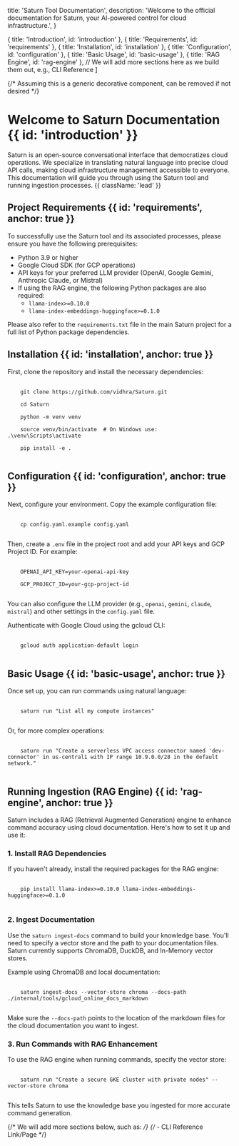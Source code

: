 
  title: 'Saturn Tool Documentation',
  description:
    'Welcome to the official documentation for Saturn, your AI-powered control for cloud infrastructure.',
}

  { title: 'Introduction', id: 'introduction' },
  { title: 'Requirements', id: 'requirements' },
  { title: 'Installation', id: 'installation' },
  { title: 'Configuration', id: 'configuration' },
  { title: 'Basic Usage', id: 'basic-usage' },
  { title: 'RAG Engine', id: 'rag-engine' },
  // We will add more sections here as we build them out, e.g., CLI Reference
]

<HeroPattern /> {/* Assuming this is a generic decorative component, can be removed if not desired */}

# Welcome to Saturn Documentation {{ id: 'introduction' }}

Saturn is an open-source conversational interface that democratizes cloud operations. We specialize in translating natural language into precise cloud API calls, making cloud infrastructure management accessible to everyone. This documentation will guide you through using the Saturn tool and running ingestion processes. {{ className: 'lead' }}

## Project Requirements {{ id: 'requirements', anchor: true }}

To successfully use the Saturn tool and its associated processes, please ensure you have the following prerequisites:

- Python 3.9 or higher
- Google Cloud SDK (for GCP operations)
- API keys for your preferred LLM provider (OpenAI, Google Gemini, Anthropic Claude, or Mistral)
- If using the RAG engine, the following Python packages are also required:
  - `llama-index>=0.10.0`
  - `llama-index-embeddings-huggingface>=0.1.0`

<p className="mb-6">
Please also refer to the <code>requirements.txt</code> file in the main Saturn project for a full list of Python package dependencies.
</p>

## Installation {{ id: 'installation', anchor: true }}

<p className="mb-2">First, clone the repository and install the necessary dependencies:</p>
<pre className="bg-gray-900 text-white p-3 rounded-md text-sm overflow-x-auto mb-4">
  <code>
    git clone https://github.com/vidhra/Saturn.git<br />
    cd Saturn<br />
    python -m venv venv<br />
    source venv/bin/activate  # On Windows use: .\venv\Scripts\activate<br />
    pip install -e .
  </code>
</pre>

## Configuration {{ id: 'configuration', anchor: true }}

<p className="mb-2">Next, configure your environment. Copy the example configuration file:</p>
<pre className="bg-gray-900 text-white p-3 rounded-md text-sm overflow-x-auto mb-4">
  <code>
    cp config.yaml.example config.yaml
  </code>
</pre>
<p className="mb-2">Then, create a <code>.env</code> file in the project root and add your API keys and GCP Project ID. For example:</p>
<pre className="bg-gray-900 text-white p-3 rounded-md text-sm overflow-x-auto mb-4">
  <code>
    OPENAI_API_KEY=your-openai-api-key<br />
    GCP_PROJECT_ID=your-gcp-project-id
  </code>
</pre>
<p className="mb-2">You can also configure the LLM provider (e.g., <code>openai</code>, <code>gemini</code>, <code>claude</code>, <code>mistral</code>) and other settings in the <code>config.yaml</code> file.</p>
<p className="mb-2">Authenticate with Google Cloud using the gcloud CLI:</p>
<pre className="bg-gray-900 text-white p-3 rounded-md text-sm overflow-x-auto mb-4">
  <code>
    gcloud auth application-default login
  </code>
</pre>

## Basic Usage {{ id: 'basic-usage', anchor: true }}

<p className="mb-2">Once set up, you can run commands using natural language:</p>
<pre className="bg-gray-900 text-white p-3 rounded-md text-sm overflow-x-auto mb-4">
  <code>
    saturn run "List all my compute instances"
  </code>
</pre>
<p className="mb-2">Or, for more complex operations:</p>
<pre className="bg-gray-900 text-white p-3 rounded-md text-sm overflow-x-auto mb-4">
  <code>
    saturn run "Create a serverless VPC access connector named &apos;dev-connector&apos; in us-central1 with IP range 10.9.0.0/28 in the default network.&quot;
  </code>
</pre>

## Running Ingestion (RAG Engine) {{ id: 'rag-engine', anchor: true }}

<p className="mb-4">
Saturn includes a RAG (Retrieval Augmented Generation) engine to enhance command accuracy using cloud documentation. Here&apos;s how to set it up and use it:
</p>

<h3 className="text-xl font-semibold mb-2">1. Install RAG Dependencies</h3>
<p className="mb-2">If you haven&apos;t already, install the required packages for the RAG engine:</p>
<pre className="bg-gray-900 text-white p-3 rounded-md text-sm overflow-x-auto mb-4">
  <code>
    pip install llama-index&gt;=0.10.0 llama-index-embeddings-huggingface&gt;=0.1.0
  </code>
</pre>

<h3 className="text-xl font-semibold mb-2">2. Ingest Documentation</h3>
<p className="mb-2">Use the <code>saturn ingest-docs</code> command to build your knowledge base. You&apos;ll need to specify a vector store and the path to your documentation files. Saturn currently supports ChromaDB, DuckDB, and In-Memory vector stores.</p>
<p className="mb-2">Example using ChromaDB and local documentation:</p>
<pre className="bg-gray-900 text-white p-3 rounded-md text-sm overflow-x-auto mb-4">
  <code>
    saturn ingest-docs --vector-store chroma --docs-path ./internal/tools/gcloud_online_docs_markdown
  </code>
</pre>
<p className="mb-2">
  Make sure the <code>--docs-path</code> points to the location of the markdown files for the cloud documentation you want to ingest.
</p>

<h3 className="text-xl font-semibold mb-2">3. Run Commands with RAG Enhancement</h3>
<p className="mb-2">To use the RAG engine when running commands, specify the vector store:</p>
<pre className="bg-gray-900 text-white p-3 rounded-md text-sm overflow-x-auto mb-4">
  <code>
    saturn run "Create a secure GKE cluster with private nodes" --vector-store chroma
  </code>
</pre>
<p className="mb-2">
  This tells Saturn to use the knowledge base you ingested for more accurate command generation.
</p>

{/* We will add more sections below, such as: */}
{/* - CLI Reference Link/Page */}

